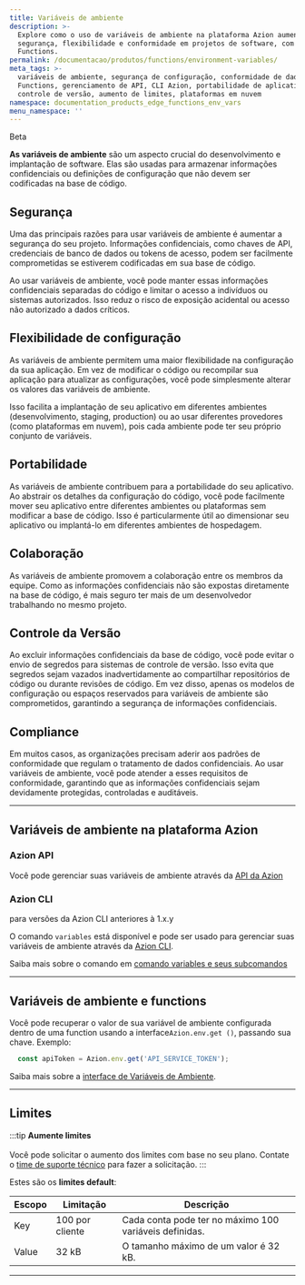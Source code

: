 ```yaml
---
title: Variáveis de ambiente
description: >-
  Explore como o uso de variáveis de ambiente na plataforma Azion aumenta a
  segurança, flexibilidade e conformidade em projetos de software, com foco em
  Functions.
permalink: /documentacao/produtos/functions/environment-variables/
meta_tags: >-
  variáveis de ambiente, segurança de configuração, conformidade de dados, Azion
  Functions, gerenciamento de API, CLI Azion, portabilidade de aplicativos,
  controle de versão, aumento de limites, plataformas em nuvem
namespace: documentation_products_edge_functions_env_vars
menu_namespace: ''
---
```



<Tag severity="info" client:only="vue">
  Beta
</Tag>

**As variáveis de ambiente** são um aspecto crucial do desenvolvimento e implantação de software. Elas são usadas para armazenar informações confidenciais ou definições de configuração que não devem ser codificadas na base de código.

## Segurança

Uma das principais razões para usar variáveis de ambiente é aumentar a segurança do seu projeto. Informações confidenciais, como chaves de API, credenciais de banco de dados ou tokens de acesso, podem ser facilmente comprometidas se estiverem codificadas em sua base de código.

Ao usar variáveis de ambiente, você pode manter essas informações confidenciais separadas do código e limitar o acesso a indivíduos ou sistemas autorizados. Isso reduz o risco de exposição acidental ou acesso não autorizado a dados críticos.

## Flexibilidade de configuração

As variáveis de ambiente permitem uma maior flexibilidade na configuração da sua aplicação. Em vez de modificar o código ou recompilar sua aplicação para atualizar as configurações, você pode simplesmente alterar os valores das variáveis de ambiente.

Isso facilita a implantação de seu aplicativo em diferentes ambientes (desenvolvimento, staging, production) ou ao usar diferentes provedores (como plataformas em nuvem), pois cada ambiente pode ter seu próprio conjunto de variáveis.

## Portabilidade

As variáveis de ambiente contribuem para a portabilidade do seu aplicativo. Ao abstrair os detalhes da configuração do código, você pode facilmente mover seu aplicativo entre diferentes ambientes ou plataformas sem modificar a base de código. Isso é particularmente útil ao dimensionar seu aplicativo ou implantá-lo em diferentes ambientes de hospedagem.

## Colaboração

As variáveis de ambiente promovem a colaboração entre os membros da equipe. Como as informações confidenciais não são expostas diretamente na base de código, é mais seguro ter mais de um desenvolvedor trabalhando no mesmo projeto.

## Controle da Versão

Ao excluir informações confidenciais da base de código, você pode evitar o envio de segredos para sistemas de controle de versão. Isso evita que segredos sejam vazados inadvertidamente ao compartilhar repositórios de código ou durante revisões de código. Em vez disso, apenas os modelos de configuração ou espaços reservados para variáveis de ambiente são comprometidos, garantindo a segurança de informações confidenciais.

## Compliance

Em muitos casos, as organizações precisam aderir aos padrões de conformidade que regulam o tratamento de dados confidenciais. Ao usar variáveis de ambiente, você pode atender a esses requisitos de conformidade, garantindo que as informações confidenciais sejam devidamente protegidas, controladas e auditáveis.

---

## Variáveis de ambiente na plataforma Azion

### Azion API

Você pode gerenciar suas variáveis de ambiente através da [API da Azion](https://api.azion.com/)

### Azion CLI

<Tag severity="info" client:only="vue">
  para versões da Azion CLI anteriores à 1.x.y
</Tag>

O comando `variables` está disponível e pode ser usado para gerenciar suas variáveis de ambiente através da [Azion CLI](/pt-br/documentacao/produtos/azion-cli/visao-geral/).

Saiba mais sobre o comando em [comando variables e seus subcomandos](/pt-br/documentacao/produtos/azion-cli/visao-geral/)

---

## Variáveis de ambiente e functions

Você pode recuperar o valor de sua variável de ambiente configurada dentro de uma function usando a interface`Azion.env.get ()`, passando sua chave. Exemplo:

```javascript
  const apiToken = Azion.env.get('API_SERVICE_TOKEN');
```

Saiba mais sobre a [interface de Variáveis de Ambiente](/pt-br/documentacao/produtos/edge-application/edge-functions/runtime/api-reference/metadata/).

---

## Limites

:::tip
**Aumente limites** <br></br>
Você pode solicitar o aumento dos limites com base no seu plano. Contate o [time de suporte técnico](/pt-br/documentacao/servicos/suporte/) para fazer a solicitação.
:::

Estes são os **limites default**:

| Escopo | Limitação | Descrição |
| - | - | - |
| Key | 100 por cliente | Cada conta pode ter no máximo 100 variáveis definidas. |
| Value | 32 kB | O tamanho máximo de um valor é 32 kB. |


---

